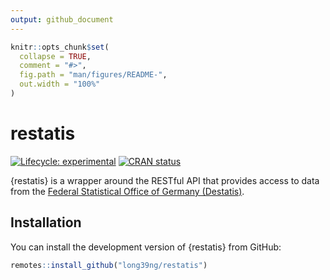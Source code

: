 ```yaml
---
output: github_document
---
```


<!-- README.md is generated from README.Rmd. Please edit that file -->

```r
knitr::opts_chunk$set(
  collapse = TRUE,
  comment = "#>",
  fig.path = "man/figures/README-",
  out.width = "100%"
)
```

# restatis

<!-- badges: start -->
[![Lifecycle: experimental](https://img.shields.io/badge/lifecycle-experimental-orange.svg)](https://lifecycle.r-lib.org/articles/stages.html#experimental)
[![CRAN status](https://www.r-pkg.org/badges/version/restatis)](https://CRAN.R-project.org/package=restatis)
<!-- badges: end -->

{restatis} is a wrapper around the RESTful API that provides access to data from the [Federal Statistical Office of Germany (Destatis)](https://www-genesis.destatis.de/).

## Installation

You can install the development version of {restatis} from GitHub:

``` r
remotes::install_github("long39ng/restatis")
```
